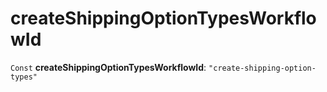 
# createShippingOptionTypesWorkflowId

 `Const` **createShippingOptionTypesWorkflowId**: `"create-shipping-option-types"`
